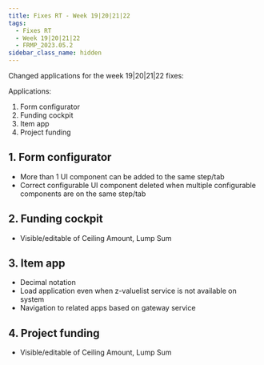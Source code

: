 ```yaml
---
title: Fixes RT - Week 19|20|21|22
tags:
  - Fixes RT
  - Week 19|20|21|22
  - FRMP_2023.05.2
sidebar_class_name: hidden
---
```


Changed applications for the week 19|20|21|22 fixes:

Applications:

1. Form configurator
2. Funding cockpit
3. Item app
4. Project funding

## 1. Form configurator

- More than 1 UI component can be added to the same step/tab
- Correct configurable UI component deleted when multiple configurable components are on the same step/tab

## 2. Funding cockpit

- Visible/editable of Ceiling Amount, Lump Sum

## 3. Item app

- Decimal notation
- Load application even when z-valuelist service is not available on system
- Navigation to related apps based on gateway service

## 4. Project funding

- Visible/editable of Ceiling Amount, Lump Sum
